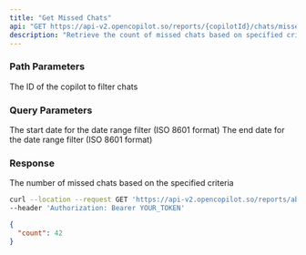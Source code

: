 ```yaml
---
title: "Get Missed Chats"
api: "GET https://api-v2.opencopilot.so/reports/{copilotId}/chats/missed"
description: "Retrieve the count of missed chats based on specified criteria"
---
```


### Path Parameters

<ParamField path="copilotId" type="string" required>
  The ID of the copilot to filter chats
</ParamField>

### Query Parameters

<ParamField query="startDate" type="string" format="date-time">
  The start date for the date range filter (ISO 8601 format)
</ParamField>

<ParamField query="endDate" type="string" format="date-time">
  The end date for the date range filter (ISO 8601 format)
</ParamField>

### Response

<ResponseField name="count" type="number">
  The number of missed chats based on the specified criteria
</ResponseField>

<RequestExample>

```bash Example Request
curl --location --request GET 'https://api-v2.opencopilot.so/reports/abc123/chats/missed?startDate=2023-01-01T00:00:00Z&endDate=2023-12-31T23:59:59Z' \
--header 'Authorization: Bearer YOUR_TOKEN'
```

</RequestExample>

<ResponseExample>

```json Response
{
  "count": 42
}
```

</ResponseExample>
